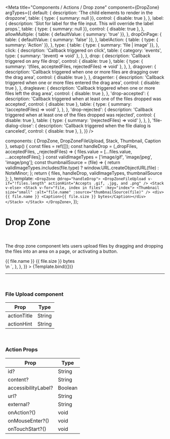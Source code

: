 
<Meta
  title="Components / Actions / Drop zone"
  component={DropZone}
  argTypes={{
    default: {
      description: 'The child elements to render in the dropzone',
      table: { type: { summary: null }},
      control: { disable: true },
    },
    label: {
      description: 'Slot for label for the file input. This will override the label props.',
      table: { type: { summary: null }},
      control: { disable: true },
    },
    allowMultiple: {
      table: { defaultValue: { summary: 'true' }},
    },
    dropOnPage: {
      table: { defaultValue: { summary: 'false' }},
    },
    labelAction: {
      table: { type: { summary: 'Action' }},
    },
    type: {
      table: { type: { summary: 'file | image' }},
    },
    click: {
      description: 'Callback triggered on click',
      table: {
        category: 'events',
        type: { summary: '(event) => void' },
      },
    },
    drop: {
      description: 'Callback triggered on any file drop',
      control: { disable: true },
      table: {
        type: { summary: '(files, acceptedFiles, rejectedFiles) => void' },
      },
    },
    dragover: {
      description: 'Callback triggered when one or more files are dragging over the drag area',
      control: { disable: true },
    },
    dragenter: {
      description: 'Callback triggered when one or more files entered the drag area',
      control: { disable: true },
    },
    dragleave: {
      description: 'Callback triggered when one or more files left the drag area',
      control: { disable: true },
    },
    'drop-accepted': {
      description: 'Callback triggered when at least one of the files dropped was accepted',
      control: { disable: true },
      table: {
        type: { summary: '(acceptedFiles) => void' },
      },
    },
    'drop-rejected': {
      description: 'Callback triggered when at least one of the files dropped was rejected',
      control: { disable: true },
      table: {
        type: { summary: '(rejectedFiles) => void' },
      },
    },
    'file-dialog-close': {
      description: 'Callback triggered when the file dialog is canceled',
      control: { disable: true },
    },
  }}
/>

  components: { DropZone, DropZoneFileUpload, Stack, Thumbnail, Caption },
  setup() {
    const files = ref([]);
    const handleDrop = (_dropFiles, acceptedFiles, _rejectedFiles) => {
      files.value = [...files.value, ...acceptedFiles];
    }
    const validImageTypes = ['image/gif', 'image/jpeg', 'image/png'];
    const thumbnailSource = (file) => {
      return validImageTypes.includes(file.type)
        ? window.URL.createObjectURL(file)
        : NoteMinor;
    };
    return { files, handleDrop, validImageTypes, thumbnailSource };
  },
  template: `
    <DropZone @drop="handleDrop">
      <DropZoneFileUpload v-if="!files.length" actionHint="Accepts .gif, .jpg, and .png" />
      <Stack v-else>
        <Stack v-for="file, index in files" :key="index">
          <Thumbnail size="small" :alt="file.name" :source="thumbnailSource(file)" />
          <div>{{ file.name }} <Caption>{{ file.size }} bytes</Caption></div>
        </Stack>
      </Stack>
    </DropZone>
  `,
});

# Drop Zone
<br/>

The drop zone component lets users upload files by dragging and dropping the files into an area on a page, or activating a button.

<Canvas>
  <Story
    name="Drop zone"
    height="160px"
    parameters={{
      docs: {
        source: {
          code: dedent`
            <DropZone @drop="handleDrop">
              <DropZoneFileUpload v-if="!files.length" actionHint="Accepts .gif, .jpg, and .png" />
              <Stack v-else>
                <Stack v-for="file, index in files" :key="index">
                  <Thumbnail size="small" :alt="file.name" :source="thumbnailSource(file)" />
                  <div>{{ file.name }} <Caption>{{ file.size }} bytes</Caption></div>
                </Stack>
              </Stack>
            </DropZone>\n
            <script setup>
              const files = ref([]);
              const validImageTypes = ['image/gif', 'image/jpeg', 'image/png'];
              const thumbnailSource = (file) => {
                return validImageTypes.includes(file.type)
                  ? window.URL.createObjectURL(file)
                  : NoteMinor;
              };
              const handleDrop = (_dropFiles, acceptedFiles, _rejectedFiles) => {
                files.value = [...files.value, ...acceptedFiles];
              }
            </script>
          `,
        },
      },
    }}
  >
    {Template.bind({})}
  </Story>
</Canvas>

<ArgsTable story="Drop zone"/>

---

<br/>

### **File Upload component**

| Prop             | Type                          |
| ---------------- | ----------------------------- |
| actionTitle      | String     |
| actionHint       | String     |

<br/>

### **Action Props**

| Prop             | Type                          |
| ---------------- | ----------------------------- |
| id?              | String       |
| content?         | String       |
| accessibilityLabel?  | Boolean  |
| url?             | String       |
| external?        | String       |
| onAction?()      | void         |
| onMouseEnter?()  | void         |
| onTouchStart?()  | void         |

